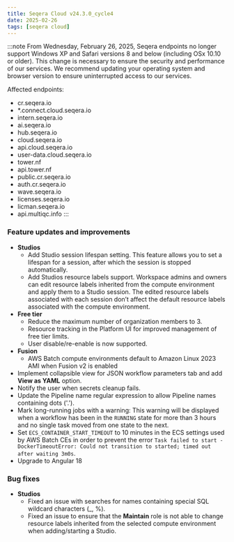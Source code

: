 ```yaml
---
title: Seqera Cloud v24.3.0_cycle4
date: 2025-02-26
tags: [seqera cloud]
---
```


:::note
From Wednesday, February 26, 2025, Seqera endpoints no longer support Windows XP and Safari versions 8 and below (including OSx 10.10 or older). This change is necessary to ensure the security and performance of our services. We recommend updating your operating system and browser version to ensure uninterrupted access to our services.

Affected endpoints: 
- cr.seqera.io
- *.connect.cloud.seqera.io
- intern.seqera.io
- ai.seqera.io
- hub.seqera.io
- cloud.seqera.io
- api.cloud.seqera.io
- user-data.cloud.seqera.io
- tower.nf
- api.tower.nf
- public.cr.seqera.io
- auth.cr.seqera.io
- wave.seqera.io
- licenses.seqera.io
- licman.seqera.io
- api.multiqc.info
:::

### Feature updates and improvements

- **Studios**
  - Add Studio session lifespan setting. This feature allows you to set a lifespan for a session, after which the session is stopped automatically. 
  - Add Studios resource labels support. Workspace admins and owners can edit resource labels inherited from the compute environment and apply them to a Studio session. The edited resource labels associated with each session don’t affect the default resource labels associated with the compute environment.
- **Free tier**
  - Reduce the maximum number of organization members to 3.
  - Resource tracking in the Platform UI for improved management of free tier limits.
  - User disable/re-enable is now supported.
- **Fusion**
  - AWS Batch compute environments default to Amazon Linux 2023 AMI when Fusion v2 is enabled
- Implement collapsible view for JSON workflow parameters tab and add **View as YAML** option.
- Notify the user when secrets cleanup fails.
- Update the Pipeline name regular expression to allow Pipeline names containing dots ('.').
- Mark long-running jobs with a warning: This warning will be displayed when a workflow has been in the `RUNNING` state for more than 3 hours and no single task moved from one state to the next.
- Set `ECS_CONTAINER_START_TIMEOUT` to 10 minutes in the ECS settings used by AWS Batch CEs in order to prevent the error `Task failed to start - DockerTimeoutError: Could not transition to started; timed out after waiting 3m0s`.
- Upgrade to Angular 18

### Bug fixes

- **Studios**
  - Fixed an issue with searches for names containing special SQL wildcard characters (_, %).
  - Fixed an issue to ensure that the **Maintain** role is not able to change resource labels inherited from the selected compute environment when adding/starting a Studio.


